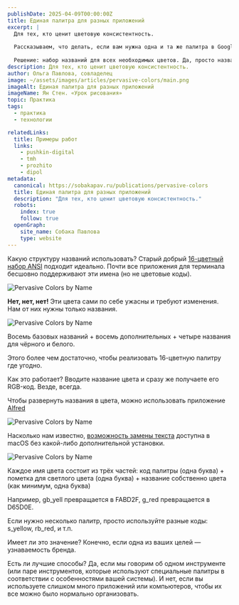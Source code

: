 ```yaml
---
publishDate: 2025-04-09T00:00:00Z
title: Единая палитра для разных приложений
excerpt: |
  Для тех, кто ценит цветовую консистентность.
  
  Рассказываем, что делать, если вам нужна одна и та же палитра в Google Docs, iTerm2, Figma, Mermaid, 2Do, VSCode, Pixelmator и т.д.? Доступная в любой — любой! — момент, когда понадобится любой цвет.
  
  Решение: набор названий для всех необходимых цветов. Да, просто названия. И способ заменять их на RGB-коды соответствующих цветов в любом тексте.
description: Для тех, кто ценит цветовую консистентность.
author: Ольга Павлова, совладелец
image: ~/assets/images/articles/pervasive-colors/main.png
imageAlt: Единая палитра для разных приложений
imageName: Ян Стен. «Урок рисования»               
topic: Практика
tags:
  - практика
  - технологии

relatedLinks:
  title: Примеры работ
  links:
    - pushkin-digital
    - tmh
    - prozhito
    - dipol
metadata:
  canonical: https://sobakapav.ru/publications/pervasive-colors
  title: Единая палитра для разных приложений
  description: "Для тех, кто ценит цветовую консистентность."
  robots:
    index: true
    follow: true
  openGraph:
    site_name: Собака Павлова
    type: website
---
```


Какую структуру названий использовать? Старый добрый [16-цветный набор ANSI](https://en.wikipedia.org/wiki/ANSI_escape_code)  подходит идеально. Почти все приложения для терминала бесшовно поддерживают эти имена (но не цветовые коды).

![Pervasive Colors by Name](~/assets/images/articles/pervasive-colors/3.png)

**Нет, нет, нет!** Эти цвета сами по себе ужасны и требуют изменения. Нам от них нужны только названия.

![Pervasive Colors by Name](~/assets/images/articles/pervasive-colors/2.png)

Восемь базовых названий + восемь дополнительных + четыре названия для чёрного и белого.

Этого более чем достаточно, чтобы реализовать 16-цветную палитру где угодно.

Как это работает? Вводите название цвета и сразу же получаете его RGB-код. Везде, всегда.

Чтобы развернуть названия в цвета, можно использовать приложение [Alfred](https://www.alfredapp.com)

![Pervasive Colors by Name](~/assets/images/articles/pervasive-colors/4.png)

Насколько нам известно, [возможность замены текста](https://support.apple.com/guide/mac-help/replace-text-punctuation-documents-mac-mh35735/mac) доступна в macOS без какой-либо дополнительной установки.

![Pervasive Colors by Name](~/assets/images/articles/pervasive-colors/1.png)

Каждое имя цвета состоит из трёх частей: код палитры (одна буква) + пометка для светлого цвета (одна буква) + название собственно цвета (как минимум, одна буква)

Например, gb_yell превращается в FABD2F, g_red превращается в D65D0E.

Если нужно несколько палитр, просто используйте разные коды: s_yellow, rb_red, и т.п.

Имеет ли это значение? Конечно, если одна из ваших целей — узнаваемость бренда.

Есть ли лучшие способы? Да, если мы говорим об одном инструменте (или паре инструментов, которые используют специальные палитры в соответствии с особенностями вашей системы). И нет, если вы используете слишком много приложений или компьютеров, чтобы их все можно было нормально организовать.
